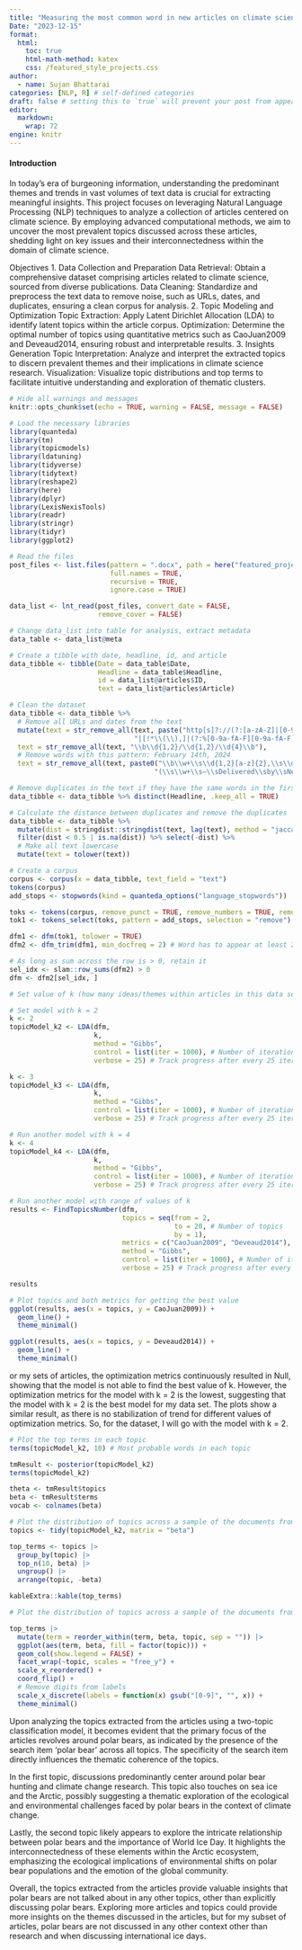 ```yaml
---
title: "Measuring the most common word in new articles on climate science"
Date: "2023-12-15"
format:
  html:
    toc: true
    html-math-method: katex
    css: /featured_style_projects.css
author:
  - name: Sujan Bhattarai
categories: [NLP, R] # self-defined categories
draft: false # setting this to `true` will prevent your post from appearing on your listing page until you're ready!
editor: 
  markdown: 
    wrap: 72
engine: knitr
---
```

#### Introduction

In today's era of burgeoning information, understanding the predominant themes and trends in vast volumes of text data is crucial for extracting meaningful insights. This project focuses on leveraging Natural Language Processing (NLP) techniques to analyze a collection of articles centered on climate science. By employing advanced computational methods, we aim to uncover the most prevalent topics discussed across these articles, shedding light on key issues and their interconnectedness within the domain of climate science.

Objectives
1. Data Collection and Preparation
Data Retrieval: Obtain a comprehensive dataset comprising articles related to climate science, sourced from diverse publications.
Data Cleaning: Standardize and preprocess the text data to remove noise, such as URLs, dates, and duplicates, ensuring a clean corpus for analysis.
2. Topic Modeling and Optimization
Topic Extraction: Apply Latent Dirichlet Allocation (LDA) to identify latent topics within the article corpus.
Optimization: Determine the optimal number of topics using quantitative metrics such as CaoJuan2009 and Deveaud2014, ensuring robust and interpretable results.
3. Insights Generation
Topic Interpretation: Analyze and interpret the extracted topics to discern prevalent themes and their implications in climate science research.
Visualization: Visualize topic distributions and top terms to facilitate intuitive understanding and exploration of thematic clusters.


```r
# Hide all warnings and messages
knitr::opts_chunk$set(echo = TRUE, warning = FALSE, message = FALSE)

# Load the necessary libraries
library(quanteda)
library(tm)
library(topicmodels)
library(ldatuning)
library(tidyverse)
library(tidytext)
library(reshape2)
library(here)
library(dplyr)
library(LexisNexisTools)
library(readr)
library(stringr)
library(tidyr)
library(ggplot2)
```


```r
# Read the files
post_files <- list.files(pattern = ".docx", path = here("featured_projects/textanalysis/data"),
                         full.names = TRUE, 
                         recursive = TRUE, 
                         ignore.case = TRUE)

data_list <- lnt_read(post_files, convert_date = FALSE,
                      remove_cover = FALSE)
```


```r
# Change data_list into table for analysis, extract metadata
data_table <- data_list@meta

# Create a tibble with date, headline, id, and article
data_tibble <- tibble(Date = data_table$Date, 
                      Headline = data_table$Headline, 
                      id = data_list@articles$ID, 
                      text = data_list@articles$Article)

# Clean the dataset
data_tibble <- data_tibble %>% 
  # Remove all URLs and dates from the text
  mutate(text = str_remove_all(text, paste("http[s]?://(?:[a-zA-Z]|[0-9]|[$-_@.&+]",
                               "|[!*\\(\\),]|(?:%[0-9a-fA-F][0-9a-fA-F]))+")),
  text = str_remove_all(text, "\\b\\d{1,2}/\\d{1,2}/\\d{4}\\b"),
  # Remove words with this pattern: February 14th, 2024 
  text = str_remove_all(text, paste0("\\b\\w+\\s\\d{1,2}[a-z]{2},\\s\\d{4}\\s\\",
                                    "(\\s\\w+\\s—\\sDelivered\\sby\\sNewstex\\s\\)")))

# Remove duplicates in the text if they have the same words in the first 20 words
data_tibble <- data_tibble %>% distinct(Headline, .keep_all = TRUE)

# Calculate the distance between duplicates and remove the duplicates
data_tibble <- data_tibble %>%
  mutate(dist = stringdist::stringdist(text, lag(text), method = "jaccard")) %>% 
  filter(dist < 0.5 | is.na(dist)) %>% select(-dist) %>% 
  # Make all text lowercase
  mutate(text = tolower(text))


```

```r
# Create a corpus
corpus <- corpus(x = data_tibble, text_field = "text")
tokens(corpus)
add_stops <- stopwords(kind = quanteda_options("language_stopwords"))

toks <- tokens(corpus, remove_punct = TRUE, remove_numbers = TRUE, remove_url = TRUE)
tok1 <- tokens_select(toks, pattern = add_stops, selection = "remove") # Remove stop words

dfm1 <- dfm(tok1, tolower = TRUE)
dfm2 <- dfm_trim(dfm1, min_docfreq = 2) # Word has to appear at least 2 times to stay in matrix

# As long as sum across the row is > 0, retain it
sel_idx <- slam::row_sums(dfm2) > 0
dfm <- dfm2[sel_idx, ]

```


```r
# Set value of k (how many ideas/themes within articles in this data set)

# Set model with k = 2
k <- 2
topicModel_k2 <- LDA(dfm,
                     k,
                     method = "Gibbs",
                     control = list(iter = 1000), # Number of iterations
                     verbose = 25) # Track progress after every 25 iterations

k <- 3 
topicModel_k3 <- LDA(dfm,
                     k,
                     method = "Gibbs",
                     control = list(iter = 1000), # Number of iterations
                     verbose = 25) # Track progress after every 25 iterations

# Run another model with k = 4
k <- 4
topicModel_k4 <- LDA(dfm,
                     k,
                     method = "Gibbs",
                     control = list(iter = 1000), # Number of iterations
                     verbose = 25) # Track progress after every 25 iterations

# Run another model with range of values of k
results <- FindTopicsNumber(dfm,
                            topics = seq(from = 2,
                                         to = 20, # Number of topics
                                         by = 1),
                            metrics = c("CaoJuan2009", "Deveaud2014"),
                            method = "Gibbs",
                            control = list(iter = 1000), # Number of iterations
                            verbose = 25) # Track progress after every 25 iterations

results

```


```r
# Plot topics and both metrics for getting the best value
ggplot(results, aes(x = topics, y = CaoJuan2009)) +
  geom_line() +
  theme_minimal()

ggplot(results, aes(x = topics, y = Deveaud2014)) +
  geom_line() +
  theme_minimal()

```
or my sets of articles, the optimization metrics continuously resulted in Null, showing that the model is not able to find the best value of k. However, the optimization metrics for the model with k = 2 is the lowest, suggesting that the model with k = 2 is the best model for my data set. The plots show a similar result, as there is no stabilization of trend for different values of optimization metrics. So, for the dataset, I will go with the model with k = 2.

```r
# Plot the top terms in each topic
terms(topicModel_k2, 10) # Most probable words in each topic

tmResult <- posterior(topicModel_k2)
terms(topicModel_k2)

theta <- tmResult$topics
beta <- tmResult$terms
vocab <- colnames(beta)

# Plot the distribution of topics across a sample of the documents from beta
topics <- tidy(topicModel_k2, matrix = "beta")

top_terms <- topics |> 
  group_by(topic) |> 
  top_n(10, beta) |> 
  ungroup() |> 
  arrange(topic, -beta)

kableExtra::kable(top_terms)

# Plot the distribution of topics across a sample of the documents from theta

top_terms |> 
  mutate(term = reorder_within(term, beta, topic, sep = "")) |> 
  ggplot(aes(term, beta, fill = factor(topic))) +
  geom_col(show.legend = FALSE) +
  facet_wrap(~topic, scales = "free_y") +
  scale_x_reordered() +
  coord_flip() +
  # Remove digits from labels 
  scale_x_discrete(labels = function(x) gsub("[0-9]", "", x)) +
  theme_minimal()
```

Upon analyzing the topics extracted from the articles using a two-topic classification model, it becomes evident that the primary focus of the articles revolves around polar bears, as indicated by the presence of the search item 'polar bear' across all topics. The specificity of the search item directly influences the thematic coherence of the topics.

In the first topic, discussions predominantly center around polar bear hunting and climate change research. This topic also touches on sea ice and the Arctic, possibly suggesting a thematic exploration of the ecological and environmental challenges faced by polar bears in the context of climate change.

Lastly, the second topic likely appears to explore the intricate relationship between polar bears and the importance of World Ice Day. It highlights the interconnectedness of these elements within the Arctic ecosystem, emphasizing the ecological implications of environmental shifts on polar bear populations and the emotion of the global community.

Overall, the topics extracted from the articles provide valuable insights that polar bears are not talked about in any other topics, other than explicitly discussing polar bears. Exploring more articles and topics could provide more insights on the themes discussed in the articles, but for my subset of articles, polar bears are not discussed in any other context other than research and when discussing international ice days.


